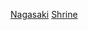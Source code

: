 {{日本行政區劃分類導航|神社}}
{{Commonscat|Shrines in Nagasaki prefecture}}
[[Category:日本各都道府縣神社|Nagasaki]]
[[Category:長崎縣宗教場所|Shrine]]
